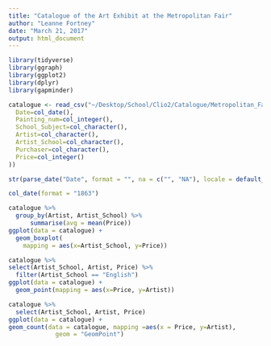 ```yaml
---
title: "Catalogue of the Art Exhibit at the Metropolitan Fair"
author: "Leanne Fortney"
date: "March 21, 2017"
output: html_document
---
```


```r
library(tidyverse)
library(ggraph)
library(ggplot2)
library(dplyr)
library(gapminder)

catalogue <- read_csv("~/Desktop/School/Clio2/Catalogue/Metropolitan_Fair.csv", col_types =  cols(
  Date=col_date(),
  Painting_num=col_integer(),
  School_Subject=col_character(), 
  Artist=col_character(), 
  Artist_School=col_character(), 
  Purchaser=col_character(),
  Price=col_integer()
))

str(parse_date("Date", format = "", na = c("", "NA"), locale = default_locale()))

col_date(format = "1863")

```

```r
catalogue %>%
  group_by(Artist, Artist_School) %>% 
      summarise(avg = mean(Price))
ggplot(data = catalogue) + 
  geom_boxplot(
    mapping = aes(x=Artist_School, y=Price))

```

```r
catalogue %>% 
select(Artist_School, Artist, Price) %>% 
  filter(Artist_School == "English") 
ggplot(data = catalogue) + 
  geom_point(mapping = aes(x=Price, y=Artist))

```

```r
catalogue %>% 
  select(Artist_School, Artist, Price)
ggplot(data = catalogue) + 
geom_count(data = catalogue, mapping =aes(x = Price, y=Artist), 
             geom = "GeomPoint")
```

